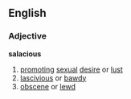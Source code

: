 ==English==
===Adjective===
'''salacious'''
# [[promoting]] [[sexual]] [[desire]] or [[lust]]
# [[lascivious]] or [[bawdy]]
# [[obscene]] or [[lewd]]